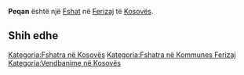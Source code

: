 {{Fshat në Kosovës
 | Emri                = Peqan
| sqi_N_name = Peqan
| sqi_N_FULL_NAME_RO = Peqan
| sqi_N_FULL_NAME_ND_RO = Peqan
| sqi_N_SORT_NAME_RG = PEQAN
| sqi_N_FULL_NAME_RG = Peqan
| sqi_N_FULL_NAME_ND_RG = Peqan
| sqi_V_name = Reçan
| sqi_V_FULL_NAME_RO = Reçan
| sqi_V_FULL_NAME_ND_RO = Recan
| sqi_V_SORT_NAME_RG = RECAN
| sqi_V_FULL_NAME_RG = Reçan
| sqi_V_FULL_NAME_ND_RG = Recan
| srp_N_name = Pećane
| srp_N_FULL_NAME_RO = Pećane
| srp_N_FULL_NAME_ND_RO = Pecane
| srp_N_SORT_NAME_RG = PECANE
| srp_N_FULL_NAME_RG = Pećane
| srp_N_FULL_NAME_ND_RG = Pecane
| srp_NS_name = Пећане
| srp_NS_FULL_NAME_RO = Пећане
| srp_NS_FULL_NAME_ND_RO = Пећане
| srp_NS_SORT_NAME_RG = ПЕЋАНЕ
| srp_NS_FULL_NAME_RG = Пећане
| srp_NS_FULL_NAME_ND_RG = Пећане

 | Emri (Rasa dhanore) = 
 | Figura              = 
 | Shteti              = Kosovo
 | Komuna              = Ferizaj
 | Kodi postar         = 
 | Sipërfaqja          = 

 | Popullsia           = 

 | Regj. i popullsisë  = 
 | Dend. e popullsisë  = 
 | Faqja zyrtare       = 
 <!--- Koordinatat ----> 
 | Gjerësia            = 42.383611
 | Gjatësia            = 20.821944
 | Lartësia            = 
}}
'''Peqan''' është një [[Fshat]] në [[Ferizaj]] të [[Kosovës]].

<!-- == Gjeografia == -->
<!-- == Historia == -->
<!-- == Demografia == -->
== Shih edhe ==
{{Komuna Ferizaj}}
{{Kosovo-Administrata-Cung}}

[[Kategoria:Fshatra në Kosovës]]
[[Kategoria:Fshatra në Kommunes Ferizaj]]
[[Kategoria:Vendbanime në Kosovës]]